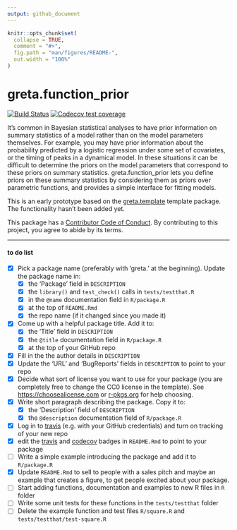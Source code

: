 ```yaml
---
output: github_document
---
```


<!-- README.md is generated from README.Rmd. Please edit that file -->

```r
knitr::opts_chunk$set(
  collapse = TRUE,
  comment = "#>",
  fig.path = "man/figures/README-",
  out.width = "100%"
)
```
# greta.function_prior

<!-- badges: start -->
<!-- once you've signed into travis and set it to wath your new repository, you can edit the following badges to point to your repo -->
[![Build Status](https://travis-ci.org/goldingn/greta.function_prior.svg?branch=master)](https://travis-ci.org/<user>/<repo>)
[![Codecov test coverage](https://codecov.io/gh/goldingn/greta.function_prior/branch/master/graph/badge.svg)](https://codecov.io/gh/goldingn/greta.function_prior?branch=master)
<!-- badges: end -->


It's common in Bayesian statistical analyses to have prior information on summary statistics of a model rather than on the model parameters themselves.
For example, you may have prior information about the probability predicted by a logistic regression under some set of covariates, or the timing of peaks in a
dynamical model.
In these situations it can be difficult to determine the priors on the model parameters that correspond to these priors on summary statistics.
greta.function_prior lets you define priors on these summary statistics by considering them as priors over parametric functions, and provides a simple interface for fitting models.

This is an early prototype based on the [greta.template](https://github.com/greta-dev/greta.template) template package.
The functionality hasn't been added yet.

This package has a [Contributor Code of Conduct](CODE_OF_CONDUCT.md). By contributing to this project, you agree to abide by its terms.

---

#### to do list

 - [x] Pick a package name (preferably with 'greta.' at the beginning). Update the package name in:
    - [x] the 'Package' field in  `DESCRIPTION`
    - [x] the `library()` and `test_check()` calls in `tests/testthat.R`
    - [x] in the `@name` documentation field in `R/package.R`
    - [x] at the top of `README.Rmd`
    - [x] the repo name (if it changed since you made it)
 - [x] Come up with a helpful package title. Add it to:
    - [x] the 'Title' field in `DESCRIPTION`
    - [x] the `@title` documentation field in `R/package.R`
    - [x] at the top of your GitHub repo 
 - [x] Fill in the the author details in `DESCRIPTION`
 - [x] Update the 'URL' and 'BugReports' fields in `DESCRIPTION` to point to your repo
 - [x] Decide what sort of license you want to use for your package (you are completely free to change the CC0 license in the template). See [https://choosealicense.com]() or  [r-pkgs.org](https://r-pkgs.org/description.html#license) for help choosing.
 - [x] Write short paragraph describing the package. Copy it to:
    - [x] the 'Description' field of `DESCRIPTION`
    - [x] the `@description` documentation field of `R/package.R` 
 - [x] Log in to [travis](https://travis-ci.org) (e.g. with your GitHub credentials) and turn on tracking of your new repo
 - [x] edit the [travis](https://travis-ci.org) and [codecov](https://codecov.io) badges in `README.Rmd` to point to your package
 - [ ] Write a simple example introducing the package and add it to `R/package.R`
 - [x] Update `README.Rmd` to sell to people with a sales pitch and maybe an example that creates a figure, to get people excited about your package.
 - [ ] Start adding functions, documentation and examples to new R files in `R` folder
 - [ ] Write some unit tests for these functions in the `tests/testthat` folder
 - [ ] Delete the example function and test files `R/square.R` and `tests/testthat/test-square.R` 
 